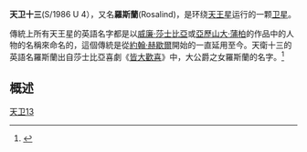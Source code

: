 '''天卫十三'''(S/1986 U 4），又名'''羅斯蘭'''(Rosalind)，是环绕[[天王星|天王星]]运行的一颗[[卫星|卫星]]。

傳統上所有天王星的英語名字都是以[[威廉·莎士比亞|威廉·莎士比亞]]或[[亞歷山大·蒲柏|亞歷山大·蒲柏]]的作品中的人物的名稱來命名的，這個傳統是從[[約翰·赫歇爾|約翰·赫歇爾]]開始的一直延用至今。天衛十三的英語名羅斯蘭出自莎士比亞喜劇《[[皆大歡喜_(話劇)|皆大歡喜]]》中，大公爵之女羅斯蘭的名字。<ref>{{Cite web |url=https://planetarynames.wr.usgs.gov/Page/Planets#UranianSystem |title=存档副本 |access-date=2017-03-11 |archive-date=2012-01-24 |archive-url=https://www.webcitation.org/64vZNw3k6?url=https://planetarynames.wr.usgs.gov/Page/Planets#UranianSystem |dead-url=no }}</ref>
== 概述 ==
{{天王星卫星}}


{{衛星小作品}} 
[[Category:天王星的卫星|天卫13]]